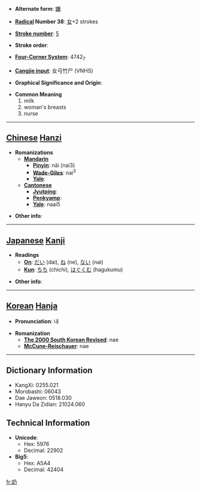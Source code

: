 * '''Alternate form''': [[嬭]]

* '''[[Wiktionary:Chinese radical index| Radical]] Number 38''': [[Wiktionary:Chinese radical index 女|女]]+2 strokes

* '''[[Wiktionary:Chinese total strokes index|Stroke number]]''': [[Wiktionary:Chinese total strokes index 5|5]]

* '''Stroke order''': 

* '''[[Wiktionary:Chinese four corner index|Four-Corner System]]''': 4742<sub>7</sub>

* '''[[Wiktionary:Chinese Cangjie index|Cangjie input]]''': 女弓竹尸 (VNHS)

* '''Graphical Significance and Origin''': 

* '''Common Meaning'''
*#milk
*# woman's breasts
*# nurse


----

== [[Chinese]] [[Hanzi]] ==

* '''Romanizations'''
** '''[[Mandarin]]'''
*** '''[[Pinyin]]''': nǎi (nai3)
*** '''[[Wade-Giles]]''': nai<sup>3</sup>
*** '''[[Yale]]''': 
** '''[[Cantonese]]'''
*** '''[[Jyutping]]''':
*** '''[[Penkyamp]]''': 
*** '''[[Yale]]''': naai5

* '''Other info''': 

----

== [[Japanese]] [[Kanji]] ==

* '''Readings'''
** '''[[On]]''': [[だい]] (dai), [[ね]] (ne), [[ない]] (nai)
** '''[[Kun]]''': [[ちち]] (chichi), [[はぐくむ]] (hagukumu)

* '''Other info''':  

----

== [[Korean]] [[Hanja]] ==

* '''Pronunciation''': 내

* '''Romanization'''
** '''[[The 2000 South Korean Revised Romanization|The 2000 South Korean Revised]]''': nae
** '''[[McCune-Reischauer]]''': nae

----

== Dictionary Information ==

* KangXi: 0255.021
* Morobashi: 06043
* Dae Jaweon: 0518.030
* Hanyu Da Zidian: 21024.060

== Technical Information ==

* '''Unicode''':
** Hex: 5976
** Decimal: 22902
* '''Big5''':
** Hex: A5A4
** Decimal: 42404

[[fr:奶]]